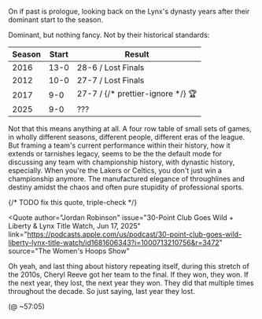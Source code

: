 
On if past is prologue, looking back on the Lynx's dynasty years after their
dominant start to the season.

Dominant, but nothing fancy. Not by their historical standards:

<table class="mx-auto">
  <thead>
    <tr>
      <th class="px-6 py-2 text-center" scope="col">
        Season
      </th>
      <th class="px-6 py-2 text-center" scope="col">
        Start
      </th>
      <th class="px-6 py-2 text-center" scope="col">
        Result
      </th>
    </tr>
  </thead>
  <tbody>
    <tr class="border-t-2 border-rose-950">
      <td class="px-6 py-2 text-center">2016</td>
      <td class="px-6 py-2 text-center">13-0</td>
      <td class="px-6 py-2 text-center">28-6 / Lost Finals</td>
    </tr>
    <tr class="border-t-2 border-rose-950">
      <td class="px-6 py-2 text-center">2012</td>
      <td class="px-6 py-2 text-center">10-0</td>
      <td class="px-6 py-2 text-center">27-7 / Lost Finals</td>
    </tr>
    <tr class="border-t-2 border-rose-950">
      <td class="px-6 py-2 text-center">2017</td>
      <td class="px-6 py-2 text-center">9-0</td>
      <td class="px-6 py-2 text-center">
        27-7 / {/* prettier-ignore */}
        <span class="font-emoji" aria-label="Won Finals">&#127942;</span>
      </td>
    </tr>
    <tr class="border-t-2 border-rose-950">
      <td class="px-6 py-2 text-center">2025</td>
      <td class="px-6 py-2 text-center">9-0</td>
      <td class="px-6 py-2 text-center">???</td>
    </tr>
  </tbody>
</table>

Not that this means anything at all. A four row table of small sets of games, in
wholly different seasons, different people, different eras of the league. But
framing a team's current performance within their history, how it extends or
tarnishes legacy, seems to be the the default mode for discussing any team with
championship history, with dynastic history, especially. When you're the Lakers
or Celtics, you don't just win a championship anymore. The manufactured elegance
of throughlines and destiny amidst the chaos and often pure stupidity of
professional sports.

{/* TODO fix this quote, triple-check */}

<Quote
  author="Jordan Robinson"
  issue="30-Point Club Goes Wild + Liberty & Lynx Title Watch, Jun 17, 2025"
  link="https://podcasts.apple.com/us/podcast/30-point-club-goes-wild-liberty-lynx-title-watch/id1681606343?i=1000713210756&r=3472"
  source="The Women's Hoops Show"
>
  <p>
    Oh yeah, and last thing about history repeating itself, during this stretch
    of the 2010s, Cheryl Reeve got her team to the final. If they won, they won.
    If the next year, they lost, the next year they won. They did that multiple
    times throughout the decade. So just saying, last year they lost.
  </p>
  <Fragment slot="timestamp">(@ ~57:05)</Fragment>
</Quote>
